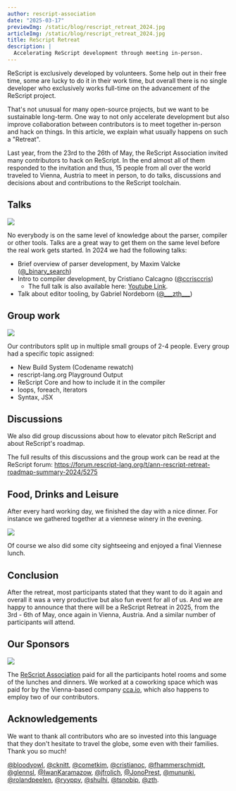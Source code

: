```yaml
---
author: rescript-association
date: "2025-03-17"
previewImg: /static/blog/rescript_retreat_2024.jpg
articleImg: /static/blog/rescript_retreat_2024.jpg
title: ReScript Retreat
description: |
  Accelerating ReScript development through meeting in-person.
---
```


ReScript is exclusively developed by volunteers. Some help out in their free time, some are lucky to do it in their work time, but overall there is no single developer who exclusively works full-time on the advancement of the ReScript project.

That's not unusual for many open-source projects, but we want to be sustainable long-term. One way to not only accelerate development but also improve collaboration between contributors is to meet together in-person and hack on things. In this article, we explain what usually happens on such a "Retreat".

Last year, from the 23rd to the 26th of May, the ReScript Association invited many contributors to hack on ReScript. In the end almost all of them responded to the invitation and thus, 15 people from all over the world traveled to Vienna, Austria to meet in person, to do talks, discussions and decisions about and contributions to the ReScript toolchain.

## Talks

<Image
  src="/static/blog/rescript_retreat_2024_talk_parser.jpg"
  caption="Maxim Valcke giving an introduction about parser development"
  withShadow="true"
/>

No everybody is on the same level of knowledge about the parser, compiler or other tools. Talks are a great way to get them on the same level before the real work gets started. In 2024 we had the following talks:

- Brief overview of parser development, by Maxim Valcke ([@\_binary_search](https://x.com/_binary_search))
- Intro to compiler development, by Cristiano Calcagno ([@ccrisccris](https://x.com/ccrisccris))
  - The full talk is also available here: [Youtube Link](https://youtu.be/sQinTXDynew?si=AihxJBQDEyzMCvFz).
- Talk about editor tooling, by Gabriel Nordeborn ([@\_\_\_zth\_\_\_](https://x.com/___zth___))

## Group work

<Image
  src="/static/blog/rescript_retreat_2024_group_work.jpg"
  caption="Some core contributors thinking hard"
  withShadow="true"
/>

Our contributors split up in multiple small groups of 2-4 people. Every group had a specific topic assigned:

- New Build System (Codename rewatch)
- rescript-lang.org Playground Output
- ReScript Core and how to include it in the compiler
- loops, foreach, iterators
- Syntax, JSX

## Discussions

We also did group discussions about how to elevator pitch ReScript and about ReScript's roadmap.

The full results of this discussions and the group work can be read at the ReScript forum: https://forum.rescript-lang.org/t/ann-rescript-retreat-roadmap-summary-2024/5275

## Food, Drinks and Leisure

After every hard working day, we finished the day with a nice dinner.
For instance we gathered together at a viennese winery in the evening.

<Image
  src="/static/blog/rescript_retreat_2024_winery.jpg"
  caption="Contributors enjoying refreshing food and drinks after working hard"
  withShadow="true"
/>

Of course we also did some city sightseeing and enjoyed a final Viennese lunch.

## Conclusion

After the retreat, most participants stated that they want to do it again and overall it was a very productive but also fun event for all of us. And we are happy to announce that there will be a ReScript Retreat in 2025, from the 3rd - 6th of May, once again in Vienna, Austria. And a similar number of participants will attend.

## Our Sponsors

<Image
  src="/static/lp/cca-io.svg"
  size="small"
  caption="Thanks to cca.io for sponsoring our retreat venue"
/>

The [ReScript Association](https://rescript-association.org/) paid for all the participants hotel rooms and some of the lunches and dinners. We worked at a coworking space which was paid for by the Vienna-based company [cca.io](https://www.cca.io/), which also happens to employ two of our contributors.

## Acknowledgements

We want to thank all contributors who are so invested into this language that they don't hesitate to travel the globe, some even with their families. Thank you so much!

[@bloodyowl](https://github.com/bloodyowl), [@cknitt](https://github.com/cknitt), [@cometkim](https://github.com/cometkim), [@cristianoc](https://github.com/cristianoc), [@fhammerschmidt](https://github.com/fhammerschmidt), [@glennsl](https://github.com/glennsl), [@IwanKaramazow](https://github.com/IwanKaramazow), [@jfrolich](https://github.com/jfrolich), [@JonoPrest](https://github.com/JonoPrest), [@mununki](https://github.com/mununki), [@rolandpeelen](https://github.com/rolandpeelen), [@ryyppy](https://github.com/ryyppy), [@shulhi](https://github.com/shulhi), [@tsnobip](https://github.com/tsnobip), [@zth](https://github.com/zth).
